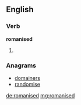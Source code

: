 ==English==

===Verb===
'''romanised'''

# {{past of|romanise}}

===Anagrams===
* [[domainers#English|domainers]]
* [[randomise#English|randomise]]

[[de:romanised]]
[[mg:romanised]]